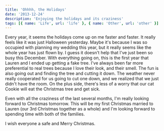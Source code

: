 ```yaml
---
title: 'Ohhhh, the Holidays'
date: '2013-12-24'
description: 'Enjoying the holidays and its craziness'
tags: [{ name: 'Life', url: 'life' }, { name: 'Other', url: 'other' }]
---
```


Every year, it seems the holidays come up on me faster and faster. It really feels like it was just Halloween yesterday. Maybe it's because I was so occupied with planning my wedding this year, but it really seems like the whole year has just flown by. I guess it doesn't help that I've just been so busy this December. With everything going on, this is the first year that Lauren and I ended up getting a fake tree. I've always been far more preferential to real trees because I love their look, and their smell. The fun is also going out and finding the tree and cutting it down. The weather never really cooperated for us going to cut one down, and we realized that we just didn't have the room. On the plus side, there's less of a worry that our cat Cookie will eat the Christmas tree and get sick.

Even with all the craziness of the last several months, I'm really looking forward to Christmas tomorrow. This will be my first Christmas married to Lauren (our 3rd Christmas together as a whole) and I'm looking forward to spending time with both of the families.

I wish everyone a safe and Merry Christmas.
